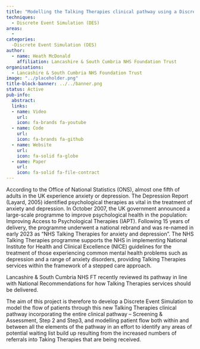 ```yaml
---
title: "Modelling the Talking Therapies clinical pathway using a Discrete Event Simulation"
techniques: 
  - Discrete Event Simulation (DES)
areas:
  -
categories:
  -Discrete Event Simulation (DES)
author:
  - name: Heath McDonald
    affiliation: Lancashire & South Cumbria NHS Foundation Trust
organisations: 
  - Lancashire & South Cumbria NHS Foundation Trust
image: "../placeholder.png"
title-block-banner: ../../banner.png
status: Active
pub-info:
  abstract:
  links:
  - name: Video
    url:
    icon: fa-brands fa-youtube
  - name: Code
    url:
    icon: fa-brands fa-github
  - name: Website
    url:
    icon: fa-solid fa-globe
  - name: Paper
    url:
    icon: fa-solid fa-file-contract
---
```


According to the Office of National Statistics (ONS), almost one fifth of adults in the UK experience anxiety or depression. The Depression Report (Layard, 2005) identified psychological therapies as vital in the treatment of anxiety and depression. In October 2007, the UK government announced a large-scale programme to improve psychological health in the population: Improving Access to Psychological Therapies (IAPT).
Following 15 years of delivery, the programme underwent a national rebrand and was re-named in early 2023 as “NHS Talking Therapies for anxiety and depression”. The NHS Talking Therapies programme supports the NHS in implementing National Institute for Health and Clinical Excellence (NICE) guidelines for the treatment of those experiencing common mental health problems such as depression and a range of anxiety disorders, providing Talking Therapies services within the framework of a stepped care approach.

Lancashire & South Cumbria NHS FT recently reviewed its pathway in line with National Recommendations for how Talking Therapies services should be delivered. 

The aim of this project is therefore to develop a Discrete Event Simulation to model the flow of patients through this new Talking Therapies clinical pathway incorporating the entire clinical pathway – Screening & Assessment, Step 2 and Step3, and modelling patient flow both within and between all the elements of the pathway in an effort to identify any areas of potential waiting list build up resulting from the increased numbers of referrals into Taking Therapies that are being received.
